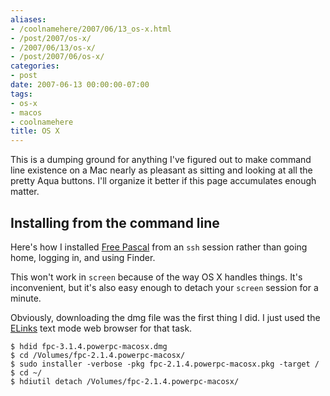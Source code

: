 ```yaml
---
aliases:
- /coolnamehere/2007/06/13_os-x.html
- /post/2007/os-x/
- /2007/06/13/os-x/
- /post/2007/06/os-x/
categories:
- post
date: 2007-06-13 00:00:00-07:00
tags:
- os-x
- macos
- coolnamehere
title: OS X
---
```


This is a dumping ground for anything I've figured out to make command line
existence on a Mac nearly as pleasant as sitting and looking at all the pretty
Aqua buttons. I'll organize it better if this page accumulates enough matter.

## Installing from the command line

Here's how I installed [Free Pascal](http://www.freepascal.org/) from an `ssh`
session rather than going home, logging in, and using Finder.

This won't work in `screen` because of the way OS X handles things. It's
inconvenient, but it's also easy enough to detach your `screen` session for a
minute.

Obviously, downloading the dmg file was the first thing I did. I just used
the [ELinks](http://elinks.or.cz/) text mode web browser for that task.

    $ hdid fpc-3.1.4.powerpc-macosx.dmg
    $ cd /Volumes/fpc-2.1.4.powerpc-macosx/
    $ sudo installer -verbose -pkg fpc-2.1.4.powerpc-macosx.pkg -target /
    $ cd ~/
    $ hdiutil detach /Volumes/fpc-2.1.4.powerpc-macosx/
